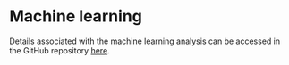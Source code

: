 # Machine learning

Details associated with the machine learning analysis can be accessed in the GitHub repository [here](https://github.com/aksel-blaise/perdiz3/blob/main/ml/perdiz-svm.ipynb).